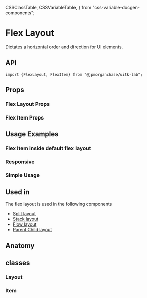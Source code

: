   CSSClassTable,
  CSSVariableTable,
} from "css-variable-docgen-components";

<Meta title="Layout/Docs/FlexLayout" component={FlexLayout} />

# Flex Layout

Dictates a horizontal order and direction for UI elements.

<Canvas>
  <Story name="Default Flex Layout">
    <DefaultFlexLayout />
  </Story>
</Canvas>

## API

```
import {FlexLayout, FlexItem} from "@jpmorganchase/uitk-lab";
```

## Props

### Flex Layout Props

<ArgsTable of={FlexLayout} />

### Flex Item Props

<ArgsTable of={FlexItem} />

## Usage Examples

### Flex Item inside default flex layout

<Canvas>
  <Story id="layout-flexlayout-flexitem--flex-item-wrapper" />
</Canvas>

### Responsive

<Canvas>
  <Story id="layout-flexlayout--toolkit-flex-layout-responsive" />
</Canvas>

### Simple Usage

<Canvas>
  <Story id="layout-flexlayout--flex-layout-simple-usage" />
</Canvas>

## Used in

The flex layout is used in the following components

- [Split layout](?path=/docs/layout-docs-splitlayout--default-split-layout)
- [Stack layout](?path=/docs/layout-docs-stacklayout--default-stack-layout)
- [Flow layout](?path=/docs/layout-flowlayout--default-flow-layout)
- [Parent Child layout](?path=/docs/layout-docs-parentchildlayout--default-parent-child-layout)

## Anatomy

<Canvas>
  <Story name="Flex Layout Anatomy">
    <ComponentAnatomy showLegend>
      <FlexLayout>
        <FlexItem></FlexItem>
      </FlexLayout>
    </ComponentAnatomy>
  </Story>
</Canvas>

## classes

### Layout

<CSSClassTable of={FlexLayout} />

### Item

<CSSClassTable of={FlexItem} />
